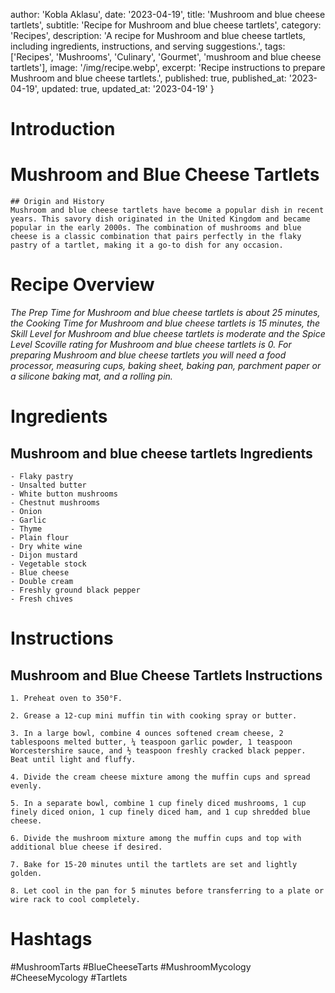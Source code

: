
  author: 'Kobla Aklasu',
  date: '2023-04-19',
  title: 'Mushroom and blue cheese tartlets',
  subtitle: 'Recipe for Mushroom and blue cheese tartlets',
  category: 'Recipes',
  description: 'A recipe for Mushroom and blue cheese tartlets, including ingredients, instructions, and serving suggestions.',
  tags: ['Recipes', 'Mushrooms', 'Culinary', 'Gourmet', 'mushroom and blue cheese tartlets'],
  image: '/img/recipe.webp',
  excerpt: 'Recipe instructions to prepare Mushroom and blue cheese tartlets.',
  published: true,
  published_at: '2023-04-19',
  updated: true,
  updated_at: '2023-04-19'
}


  # Introduction

# Mushroom and Blue Cheese Tartlets
    
    ## Origin and History
    Mushroom and blue cheese tartlets have become a popular dish in recent years. This savory dish originated in the United Kingdom and became popular in the early 2000s. The combination of mushrooms and blue cheese is a classic combination that pairs perfectly in the flaky pastry of a tartlet, making it a go-to dish for any occasion.

# Recipe Overview

*The Prep Time for Mushroom and blue cheese tartlets is about 25 minutes, the Cooking Time for Mushroom and blue cheese tartlets is 15 minutes, the Skill Level for Mushroom and blue cheese tartlets is moderate and the Spice Level Scoville rating for Mushroom and blue cheese tartlets is 0. For preparing Mushroom and blue cheese tartlets you will need a food processor, measuring cups, baking sheet, baking pan, parchment paper or a silicone baking mat, and a rolling pin.*

# Ingredients

## Mushroom and blue cheese tartlets Ingredients
    
    - Flaky pastry
    - Unsalted butter 
    - White button mushrooms   
    - Chestnut mushrooms 
    - Onion 
    - Garlic 
    - Thyme 
    - Plain flour 
    - Dry white wine 
    - Dijon mustard 
    - Vegetable stock 
    - Blue cheese 
    - Double cream 
    - Freshly ground black pepper 
    - Fresh chives

# Instructions

## Mushroom and Blue Cheese Tartlets Instructions
    
    1. Preheat oven to 350°F.
    
    2. Grease a 12-cup mini muffin tin with cooking spray or butter.
    
    3. In a large bowl, combine 4 ounces softened cream cheese, 2 tablespoons melted butter, ¼ teaspoon garlic powder, 1 teaspoon Worcestershire sauce, and ½ teaspoon freshly cracked black pepper. Beat until light and fluffy.
    
    4. Divide the cream cheese mixture among the muffin cups and spread evenly.
    
    5. In a separate bowl, combine 1 cup finely diced mushrooms, 1 cup finely diced onion, 1 cup finely diced ham, and 1 cup shredded blue cheese.
    
    6. Divide the mushroom mixture among the muffin cups and top with additional blue cheese if desired.
    
    7. Bake for 15-20 minutes until the tartlets are set and lightly golden.
    
    8. Let cool in the pan for 5 minutes before transferring to a plate or wire rack to cool completely.

# Hashtags

#MushroomTarts #BlueCheeseTarts #MushroomMycology #CheeseMycology #Tartlets




